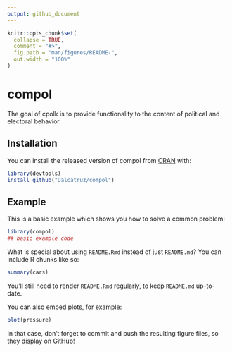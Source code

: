 ```yaml
---
output: github_document
---
```


<!-- README.md is generated from README.Rmd. Please edit that file -->

```r
knitr::opts_chunk$set(
  collapse = TRUE,
  comment = "#>",
  fig.path = "man/figures/README-",
  out.width = "100%"
)
```
# compol

<!-- badges: start -->
<!-- badges: end -->

The goal of cpolk is to provide functionality to the content of political and electoral behavior.

## Installation

You can install the released version of compol from [CRAN](https://CRAN.R-project.org) with:

``` r
library(devtools)
install_github("Dalcatruz/compol")
```

## Example

This is a basic example which shows you how to solve a common problem:

```r
library(compol)
## basic example code
```

What is special about using `README.Rmd` instead of just `README.md`? You can include R chunks like so:

```r
summary(cars)
```

You'll still need to render `README.Rmd` regularly, to keep `README.md` up-to-date.

You can also embed plots, for example:

```r
plot(pressure)
```

In that case, don't forget to commit and push the resulting figure files, so they display on GitHub!
